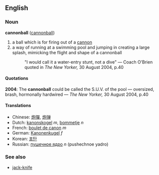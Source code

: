 ==English==
===Noun===
'''cannonball''' ([[cannonball]])

#a ball which is for firing out of a [[cannon]]
#a way of running at a swimming pool and jumping in creating a large splash, mimicking the flight and shape of a cannonball
#: "I would call it a water-entry stunt, not a dive" &mdash; Coach O'Brien quoted in ''The New Yorker,'' 30 August 2004, p.40

====Quotations====
'''2004''': The '''cannonball''' could be called the S.U.V. of the pool &mdash; oversized, brash, hormonally hardwired &mdash; ''The New Yorker,'' 30 August 2004, p.40

====Translations====
*Chinese: [[炮彈]], [[炮弹]]
*Dutch: [[kanonskogel]] ''m'', [[bommetje]] ''n''
*French: [[boulet de canon]] ''m''
*German: [[Kanonenkugel]] ''f''
*Korean: [[포탄]]
*Russian: [[пушечное ядро]] ''n'' (pushechnoe yadro)

===See also===
*[[jack-knife]]